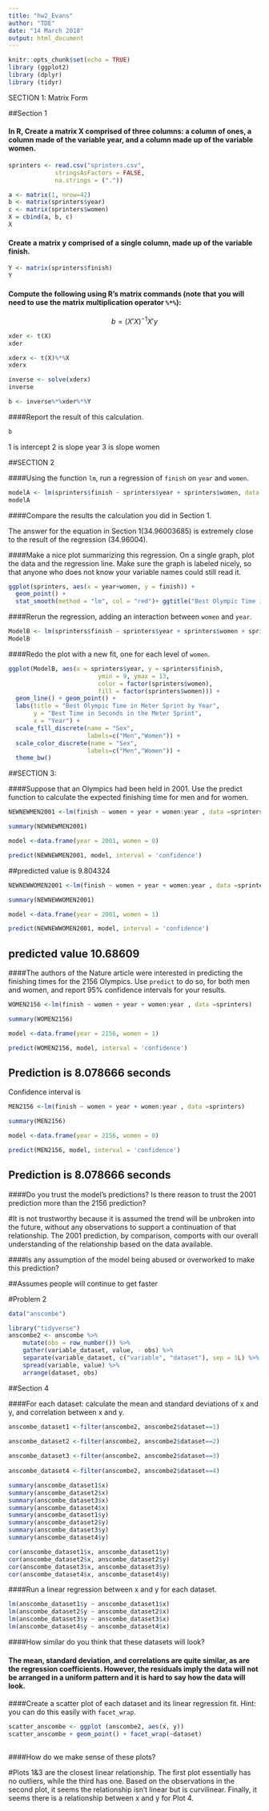 ```yaml
---
title: "hw2_Evans"
author: "TDE"
date: "14 March 2018"
output: html_document
---
```


```r
knitr::opts_chunk$set(echo = TRUE)
library (ggplot2)
library (dplyr)
library (tidyr)
```
SECTION 1: 
Matrix Form

##Section 1

#### In R, Create a matrix X comprised of three columns: a column of ones, a column made of the variable year, and a column made up of the variable women.

```r
sprinters <- read.csv("sprinters.csv", 
             stringsAsFactors = FALSE, 
             na.strings = ("."))
```

```r
a <- matrix(1, nrow=42)
b <- matrix(sprinters$year)
c <- matrix(sprinters$women)
X = cbind(a, b, c)
X
```

#### Create a matrix y comprised of a single column, made up of the variable finish.

```r
Y <- matrix(sprinters$finish)
Y
```


#### Compute the following using R’s matrix commands (note that you will need to use the matrix multiplication operator `%*%`):

$$b=(X′X)^{-1}X′y$$

```r
xder <- t(X)
xder

xderx <- t(X)%*%X
xderx

inverse <- solve(xderx)
inverse

b <- inverse%*%xder%*%Y

```

####Report the result of this calculation.

```r
b
```

1 is intercept 
2 is  slope year 
3 is  slope women 


##SECTION 2 

####Using the function `lm`, run a regression of `finish` on `year` and `women`.

```r

modelA <- lm(sprinters$finish ~ sprinters$year + sprinters$women, data = sprinters, x=TRUE)
modelA
```

####Compare the results the calculation you did in Section 1.

The answer for the equation in Section 1(34.96003685) is extremely close to the result of the regression (34.96004).

####Make a nice plot summarizing this regression. On a single graph, plot the data and the regression line. Make sure the graph is labeled nicely, so that anyone who does not know your variable names could still read it.

```r

ggplot(sprinters, aes(x = year+women, y = finish)) + 
  geom_point() +
  stat_smooth(method = "lm", col = "red")+ ggtitle("Best Olympic Time in Meter Sprint by Year") + labs(y= "Best Time in Seconds in the Meter Sprint", x = "Year of Competition by Sex") + scale_fill_continuous(name = "women", labels=c("women", "men"))+scale_color_continuous(name="women", labels=c("women", "men"))+theme_gray()
```



####Rerun the regression, adding an interaction between `women` and `year`.

```r
ModelB <- lm(sprinters$finish ~ sprinters$year + sprinters$women + sprinters$year:sprinters$women, data = sprinters, x=TRUE)
ModelB
```

####Redo the plot with a new fit, one for each level of `women`.

```r
ggplot(ModelB, aes(x = sprinters$year, y = sprinters$finish, 
                         ymin = 9, ymax = 13,
                         color = factor(sprinters$women),
                         fill = factor(sprinters$women))) +
  geom_line() + geom_point() +
  labs(title = "Best Olympic Time in Meter Sprint by Year",
       y = "Best Time in Seconds in the Meter Sprint",
       x = "Year") + 
  scale_fill_discrete(name = "Sex",
                      labels=c("Men","Women")) +
  scale_color_discrete(name = "Sex",
                      labels=c("Men","Women")) +
  theme_bw()
```






##SECTION 3:

####Suppose that an Olympics had been held in 2001. Use the predict function to calculate the expected finishing time for men and for women.

```r

NEWNEWMEN2001 <-lm(finish ~ women + year + women:year , data =sprinters) 

summary(NEWNEWMEN2001)

model <-data.frame(year = 2001, women = 0)

predict(NEWNEWMEN2001, model, interval = 'confidence')

```

##predicted value is 9.804324


```r

NEWNEWWOMEN2001 <-lm(finish ~ women + year + women:year , data =sprinters) 

summary(NEWNEWWOMEN2001)

model <-data.frame(year = 2001, women = 1)

predict(NEWNEWWOMEN2001, model, interval = 'confidence')

```


## predicted value 10.68609 


####The authors of the Nature article were interested in predicting the finishing times for the 2156 Olympics. Use `predict` to do so, for both men and women, and report 95% confidence intervals for your results.

```r

WOMEN2156 <-lm(finish ~ women + year + women:year , data =sprinters) 

summary(WOMEN2156)

model <-data.frame(year = 2156, women = 1)

predict(WOMEN2156, model, interval = 'confidence')

```

## Prediction is 8.078666 seconds 

Confidence interval is 


```r

MEN2156 <-lm(finish ~ women + year + women:year , data =sprinters) 

summary(MEN2156)

model <-data.frame(year = 2156, women = 0)

predict(MEN2156, model, interval = 'confidence')

```
## Prediction is 8.078666 seconds 



####Do you trust the model’s predictions? Is there reason to trust the 2001 prediction more than the 2156 prediction?


#It is not trustworthy because it is assumed the trend will be unbroken into the future, without any observations to support a continuation of that relationship. The 2001 prediction, by comparison, comports with our overall understanding of the relationship based on the data available. 

####Is any assumption of the model being abused or overworked to make this prediction?

##Assumes people will continue to get faster 

#Problem 2 

```r
data("anscombe")

library("tidyverse")
anscombe2 <- anscombe %>%
    mutate(obs = row_number()) %>%
    gather(variable_dataset, value, - obs) %>%
    separate(variable_dataset, c("variable", "dataset"), sep = 1L) %>%
    spread(variable, value) %>%
    arrange(dataset, obs)
```

##Section 4

####For each dataset: calculate the mean and standard deviations of x and y, and correlation between x and y.

```r
anscombe_dataset1 <-filter(anscombe2, anscombe2$dataset==1)

anscombe_dataset2 <-filter(anscombe2, anscombe2$dataset==2)
  
anscombe_dataset3 <-filter(anscombe2, anscombe2$dataset==3)
  
anscombe_dataset4 <-filter(anscombe2, anscombe2$dataset==4)

summary(anscombe_dataset1$x)
summary(anscombe_dataset2$x)
summary(anscombe_dataset3$x)
summary(anscombe_dataset4$x)
summary(anscombe_dataset1$y)
summary(anscombe_dataset2$y)
summary(anscombe_dataset3$y)
summary(anscombe_dataset4$y)

cor(anscombe_dataset1$x, anscombe_dataset1$y)
cor(anscombe_dataset2$x, anscombe_dataset2$y)
cor(anscombe_dataset3$x, anscombe_dataset3$y)
cor(anscombe_dataset4$x, anscombe_dataset4$y)


```

####Run a linear regression between x and y for each dataset.

```r

lm(anscombe_dataset1$y ~ anscombe_dataset1$x)
lm(anscombe_dataset2$y ~ anscombe_dataset2$x)
lm(anscombe_dataset3$y ~ anscombe_dataset3$x)
lm(anscombe_dataset4$y ~ anscombe_dataset4$x)

```

####How similar do you think that these datasets will look?


#### The mean, standard deviation, and correlations are quite similar, as are the regression coefficients. However, the residuals imply the data will not be arranged in a uniform pattern and it is hard to say how the data will look.




####Create a scatter plot of each dataset and its linear regression fit. Hint: you can do this easily with `facet_wrap`.

```r
scatter_anscombe <- ggplot (anscombe2, aes(x, y))
scatter_anscombe + geom_point() + facet_wrap(~dataset)
 
```

####How do we make sense of these plots?

#Plots 1&3 are the closest linear relationship. The first plot essentially has no outliers, while the third has one. Based on the observations in the second plot, it seems the relationship isn't linear but is curvilinear. Finally, it seems there is a relationship between x and y for Plot 4. 





